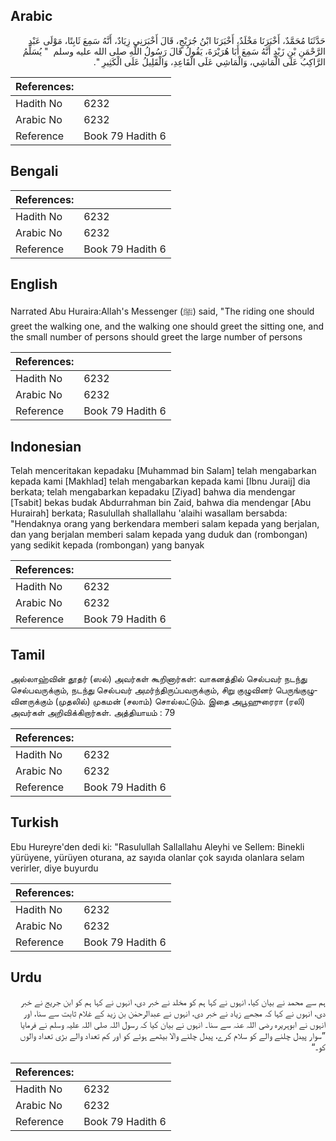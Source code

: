 ## Arabic


<div dir="rtl" lang="ar" style={{fontSize:'larger',backgroundColor:'#f8f9fa',padding:20}}>
حَدَّثَنَا مُحَمَّدٌ، أَخْبَرَنَا مَخْلَدٌ، أَخْبَرَنَا ابْنُ جُرَيْجٍ، قَالَ أَخْبَرَنِي زِيَادٌ، أَنَّهُ سَمِعَ ثَابِتًا، مَوْلَى عَبْدِ الرَّحْمَنِ بْنِ زَيْدٍ أَنَّهُ سَمِعَ أَبَا هُرَيْرَةَ، يَقُولُ قَالَ رَسُولُ اللَّهِ صلى الله عليه وسلم ‏ "‏ يُسَلِّمُ الرَّاكِبُ عَلَى الْمَاشِي، وَالْمَاشِي عَلَى الْقَاعِدِ، وَالْقَلِيلُ عَلَى الْكَثِيرِ ‏"‏‏.‏
</div>
<div style={{backgroundColor:'#f8f9fa',padding:20, marginBottom: 10}}><table> <thead> <tr> <th>References:</th> <th></th> </tr> </thead> <tbody><tr><td>Hadith No</td><td>6232</td></tr><tr><td>Arabic No</td><td>6232</td></tr><tr><td>Reference</td><td>Book 79 Hadith 6</td></tr></tbody></table></div>

## Bengali


<div dir="ltr" lang="bn" style={{fontSize:'larger',backgroundColor:'#f8f9fa',padding:20}}>

</div>
<div style={{backgroundColor:'#f8f9fa',padding:20, marginBottom: 10}}><table> <thead> <tr> <th>References:</th> <th></th> </tr> </thead> <tbody><tr><td>Hadith No</td><td>6232</td></tr><tr><td>Arabic No</td><td>6232</td></tr><tr><td>Reference</td><td>Book 79 Hadith 6</td></tr></tbody></table></div>

## English


<div dir="ltr" lang="en" style={{fontSize:'larger',backgroundColor:'#f8f9fa',padding:20}}>
Narrated Abu Huraira:Allah's Messenger (ﷺ) said, "The riding one should greet the walking one, and the walking one should greet the sitting one, and the small number of persons should greet the large number of persons
</div>
<div style={{backgroundColor:'#f8f9fa',padding:20, marginBottom: 10}}><table> <thead> <tr> <th>References:</th> <th></th> </tr> </thead> <tbody><tr><td>Hadith No</td><td>6232</td></tr><tr><td>Arabic No</td><td>6232</td></tr><tr><td>Reference</td><td>Book 79 Hadith 6</td></tr></tbody></table></div>

## Indonesian


<div dir="ltr" lang="id" style={{fontSize:'larger',backgroundColor:'#f8f9fa',padding:20}}>
Telah menceritakan kepadaku [Muhammad bin Salam] telah mengabarkan kepada kami [Makhlad] telah mengabarkan kepada kami [Ibnu Juraij] dia berkata; telah mengabarkan kepadaku [Ziyad] bahwa dia mendengar [Tsabit] bekas budak Abdurrahman bin Zaid, bahwa dia mendengar [Abu Hurairah] berkata; Rasulullah shallallahu 'alaihi wasallam bersabda: "Hendaknya orang yang berkendara memberi salam kepada yang berjalan, dan yang berjalan memberi salam kepada yang duduk dan (rombongan) yang sedikit kepada (rombongan) yang banyak
</div>
<div style={{backgroundColor:'#f8f9fa',padding:20, marginBottom: 10}}><table> <thead> <tr> <th>References:</th> <th></th> </tr> </thead> <tbody><tr><td>Hadith No</td><td>6232</td></tr><tr><td>Arabic No</td><td>6232</td></tr><tr><td>Reference</td><td>Book 79 Hadith 6</td></tr></tbody></table></div>

## Tamil


<div dir="ltr" lang="ta" style={{fontSize:'larger',backgroundColor:'#f8f9fa',padding:20}}>
அல்லாஹ்வின் தூதர் (ஸல்) அவர்கள் கூறினார்கள்: வாகனத்தில் செல்பவர் நடந்து செல்பவருக்கும், நடந்து செல்பவர் அமர்ந்திருப்பவருக்கும், சிறு குழுவினர் பெருங்குழுவினருக்கும் (முதலில்) முகமன் (சலாம்) சொல்லட்டும். இதை அபூஹுரைரா (ரலி) அவர்கள் அறிவிக்கிறார்கள். அத்தியாயம் : 79
</div>
<div style={{backgroundColor:'#f8f9fa',padding:20, marginBottom: 10}}><table> <thead> <tr> <th>References:</th> <th></th> </tr> </thead> <tbody><tr><td>Hadith No</td><td>6232</td></tr><tr><td>Arabic No</td><td>6232</td></tr><tr><td>Reference</td><td>Book 79 Hadith 6</td></tr></tbody></table></div>

## Turkish


<div dir="ltr" lang="tr" style={{fontSize:'larger',backgroundColor:'#f8f9fa',padding:20}}>
Ebu Hureyre'den dedi ki: "Rasulullah Sallallahu Aleyhi ve Sellem: Binekli yürüyene, yürüyen oturana, az sayıda olanlar çok sayıda olanlara selam verirler, diye buyurdu
</div>
<div style={{backgroundColor:'#f8f9fa',padding:20, marginBottom: 10}}><table> <thead> <tr> <th>References:</th> <th></th> </tr> </thead> <tbody><tr><td>Hadith No</td><td>6232</td></tr><tr><td>Arabic No</td><td>6232</td></tr><tr><td>Reference</td><td>Book 79 Hadith 6</td></tr></tbody></table></div>

## Urdu


<div dir="rtl" lang="ur" style={{fontSize:'larger',backgroundColor:'#f8f9fa',padding:20}}>
ہم سے محمد نے بیان کیا، انہوں نے کہا ہم کو مخلد نے خبر دی، انہوں نے کہا ہم کو ابن جریج نے خبر دی، انہوں نے کہا کہ مجھے زیاد نے خبر دی، انہوں نے عبدالرحمٰن بن زید کے غلام ثابت سے سنا، اور انہوں نے ابوہریرہ رضی اللہ عنہ سے سنا۔ انہوں نے بیان کیا کہ رسول اللہ صلی اللہ علیہ وسلم نے فرمایا ”سوار پیدل چلنے والے کو سلام کرے، پیدل چلنے والا بیٹھے ہوئے کو اور کم تعداد والے بڑی تعداد والوں کو۔“
</div>
<div style={{backgroundColor:'#f8f9fa',padding:20, marginBottom: 10}}><table> <thead> <tr> <th>References:</th> <th></th> </tr> </thead> <tbody><tr><td>Hadith No</td><td>6232</td></tr><tr><td>Arabic No</td><td>6232</td></tr><tr><td>Reference</td><td>Book 79 Hadith 6</td></tr></tbody></table></div>